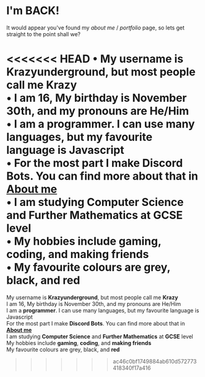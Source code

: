 
# **I'm BACK!**
It would appear you've found my *about me* / *portfolio* page, so lets get straight to the point shall we?

<<<<<<< HEAD
• My username is **Krazyunderground**, but most people call me **Krazy**<br />
• I am 16, My birthday is November 30th, and my pronouns are He/Him<br />
• I am a **programmer**. I can use many languages, but my favourite language is Javascript<br />
• For the most part I make **Discord Bots**. You can find more about that in <A href='/about'><strong>About me</strong></A><br />
• I am studying **Computer Science** and **Further Mathematics** at **GCSE** level<br />
• My hobbies include **gaming**, **coding**, and **making friends**<br />
• My favourite colours are grey, black, and **red**<br />
=======
My username is **Krazyunderground**, but most people call me **Krazy**<br />
I am 16, My birthday is November 30th, and my pronouns are He/Him<br />
I am a **programmer**. I can use many languages, but my favourite language is Javascript<br />
For the most part I make **Discord Bots**. You can find more about that in <A href='/about'><strong>About me</strong></A><br />
I am studying **Computer Science** and **Further Mathematics** at **GCSE** level<br />
My hobbies include **gaming**, **coding**, and **making friends**<br />
My favourite colours are grey, black, and **red**
>>>>>>> ac46c0bf1749884ab610d572773418340f17a416

